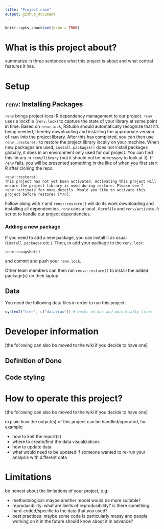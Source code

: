 ```yaml
---
title: "Project name"
output: github_document
---
```


```r
knitr::opts_chunk$set(echo = TRUE)
```

# What is this project about?
summarize in three sentences what this project is about and what central features it has.

# Setup

## `renv`: Installing Packages
`renv` brings project-local R dependency management to our project. `renv` uses a lockfile (`renv.lock`) to capture the state of your library at some point in time.
Based on `renv.lock`, RStudio should automatically recognize that it's being needed, thereby downloading and installing the appropriate version of `renv` into the project library. After this has completed, you can then use `renv::restore()` to restore the project library locally on your machine.
When new packages are used, `install.packages()` does not install packages globally, it does in an environment only used for our project. You can find this library in `renv/library` (but it should not be necessary to look at it).
If `renv` fails, you will be presented something in the like of when you first start R after cloning the repo:

```
renv::restore()
This project has not yet been activated. Activating this project will ensure the project library is used during restore. Please see ?renv::activate for more details. Would you like to activate this project before restore? [Y/n]:
```

Follow along with `Y`  and `renv::restore()` will do its work downloading and installing all dependencies.
`renv` uses a local `.Rprofile` and `renv/activate.R` script to handle our project dependencies.

### Adding a new package
If you need to add a new package, you can install it as usual (`install.packages` etc.).
Then, to add your package to the `renv.lock`:

```
renv::snapshot()
```
and commit and push your `renv.lock`.

Other team members can then run `renv::restore()` to install the added package(s) on their laptop.

## Data

You need the following data files in order to run this project: 

```r
system2("tree", c("data/raw")) # works on mac and potentially linux. 
```

# Developer information
[the following can also be moved to the wiki if you decide to have one]

## Definition of Done

## Code styling

# How to operate this project?
[the following can also be moved to the wiki if you decide to have one]

explain how the output(s) of this project can be handled/operated, for example:

- how to knit the report(s)
- where to create/find the data visualizations 
- how to update data 
- what would need to be updated if someone wanted to re-run your analysis with different data

# Limitations

be honest about the limitations of your project, e.g.: 

- methodological: maybe another model would be more suitable?
- reproducibility: what are limits of reproducibility? is there something hard-coded/specific to the data that you used?
- best practices: maybe some code is particularly messy and people working on it in the future should know about it in advance?



